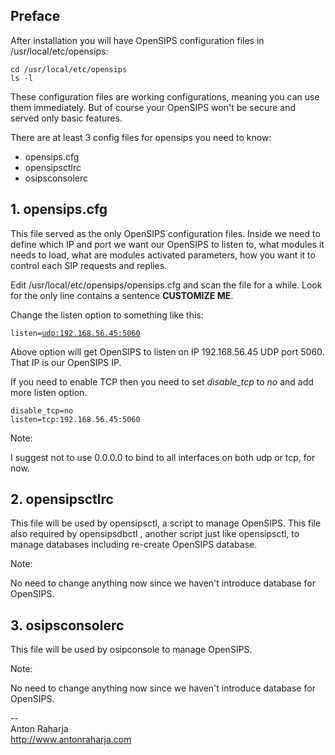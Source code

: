 == Preface ==
After installation you will have OpenSIPS configuration files in /usr/local/etc/opensips:
 cd /usr/local/etc/opensips
 ls -l

These configuration files are working configurations, meaning you can use them immediately. But of course your OpenSIPS won't be secure and served only basic features.

There are at least 3 config files for opensips you need to know:
* opensips.cfg
* opensipsctlrc
* osipsconsolerc

== 1. opensips.cfg ==

This file served as the only OpenSIPS configuration files. Inside we need to define which IP and port we want our OpenSIPS to listen to, what modules it needs to load, what are modules activated parameters, how you want it to control each SIP requests and replies.

Edit /usr/local/etc/opensips/opensips.cfg and scan the file for a while. Look for the only line contains a sentence '''CUSTOMIZE ME'''.

Change the listen option to something like this:

 listen=udp:192.168.56.45:5060

Above option will get OpenSIPS to listen on IP 192.168.56.45 UDP port 5060. That IP is our OpenSIPS IP.

If you need to enable TCP then you need to set ''disable_tcp'' to ''no'' and add more listen option.

 disable_tcp=no
 listen=tcp:192.168.56.45:5060

Note:

I suggest not to use 0.0.0.0 to bind to all interfaces on both udp or tcp, for now.

== 2. opensipsctlrc ==

This file will be used by opensipsctl, a script to manage OpenSIPS. This file also required by opensipsdbctl , another script just like opensipsctl, to manage databases including re-create OpenSIPS database.

Note:

No need to change anything now since we haven't introduce database for OpenSIPS.

== 3. osipsconsolerc ==

This file will be used by osipconsole to manage OpenSIPS.

Note:

No need to change anything now since we haven't introduce database for OpenSIPS.


--<br>
Anton Raharja<br>
http://www.antonraharja.com<br>

